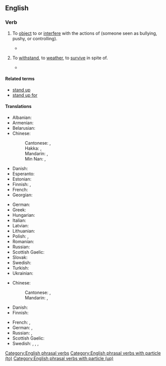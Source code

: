 ==English==

===Verb===
{{en-verb|head=[[stand up]] [[to]]|stand<,,stood> up to}}

# {{lb|en|transitive}} To [[object]] to or [[interfere]] with the actions of (someone seen as bullying, pushy, or controlling).
#: {{ux|en|If anyone '''stood up to''' him, I bet he'd back down.}}
#* {{quote-journal|en|date=2020 July 15|author=Christian Wolmar|title=J'Accuse...! A letter to Prime Minister Boris Johnson|journal=Rail|pages=50-51|text=He stated flatly that he could not run his airline with the middle seats unoccupied, as it was simply uneconomic. Actually, he probably could, but he '''stood up to''' the Government and ministers wilted and simply acquiesced. We needed some strong figure in the [rail] industry to '''stand up to''' government, but there has been no one to knock on number 10's door and argue the case.}}
# {{lb|en|transitive}} To [[withstand]], to [[weather]], to [[survive]] in spite of.
#: {{ux|en|The paint looks good, but I don't know if it will '''stand up to''' years of weather.}}
#* {{quote-journal|en|year=1962|month=March|title=The New Year Freeze-up on British Railways|journal=Modern Railways|page=158|text=Overhead electric equipment generally '''stood up well both to''' the weight of vertically falling snow and '''to''' the effects of snow on contact wires; [...].}}

====Related terms====
* [[stand up]]
* [[stand up for]]

====Translations====
{{trans-top|object or interfere}}
* Albanian: {{t-needed|sq}}
* Armenian: {{t-needed|hy}}
* Belarusian: {{t-needed|be}}
* Chinese:
*: Cantonese: {{t|yue|面對|sc=Hant}}, {{t|yue|面对|tr=min6 deoi3|sc=Hant}}
*: Hakka: {{t|hak|面對|sc=Hans}}, {{t|hak|面对|tr=mien-tui|sc=Hans}}
*: Mandarin: {{t+|cmn|面對|sc=Hani}}, {{t+|cmn|面对|tr=miànduì|sc=Hani}}
*: Min Nan: {{t+|nan|面對|sc=Hans}}, {{t|nan|面对|tr=bīn-tùi / biān-tùi|sc=Hans}}
* Danish: {{t-needed|da}}
* Esperanto: {{t-needed|eo}}
* Estonian: {{t-needed|et}}
* Finnish: {{t|fi|[[nousta]] [[vastaan]]}}, {{t+|fi|vastustaa}}
* French: {{t+|fr|tenir tête}}
* Georgian: {{t-needed|ka}}
{{trans-mid}}
* German: {{t|de|[[Widerstand]] [[leisten]]}}
* Greek: {{t-needed|el}}
* Hungarian: {{t-needed|hu}}
* Italian: {{t|it|tenere testa}}
* Latvian: {{t-needed|lv}}
* Lithuanian: {{t-needed|lt}}
* Polish: {{t|pl|stawiać czoła|impf}}, {{t|pl|stawić czoła|pf}}
* Romanian: {{t-needed|ro}}
* Russian: {{t-needed|ru}}
* Scottish Gaelic: {{t|gd|cum ri}}
* Slovak: {{t-needed|sk}}
* Swedish: {{t+|sv|stå emot}}
* Turkish: {{t-needed|tr}}
* Ukrainian: {{t-needed|uk}}
{{trans-bottom}}

{{trans-top|withstand}}
* Chinese:
*: Cantonese: {{t|yue|經得起|sc=Hant}}, {{t|yue|经得起|tr=ging1 dak1 hei2|sc=Hant}}
*: Mandarin: {{t+|cmn|經得起|sc=Hani}}, {{t+|cmn|经得起|tr=jīngdeqǐ|sc=Hani}}
* Danish: {{t-needed|da}}
* Finnish: {{t+|fi|kestää}}
{{trans-mid}}
* French: {{t+|fr|tenir}}, {{t+|fr|supporter}}
* German: {{t+|de|standhalten}}, {{t|de|[[gewachsen]] [[sein]]}}
* Russian: {{t+|ru|выде́рживать}}, {{t+|ru|выносить}}
* Scottish Gaelic: {{t|gd|cum ri}}
* Swedish: {{t+|sv|tåla}}, {{t+|sv|stå emot}}, {{t|sv|stå pall för}}, {{t+|sv|hålla för}}
{{trans-bottom}}

[[Category:English phrasal verbs]]
[[Category:English phrasal verbs with particle (to)]]
[[Category:English phrasal verbs with particle (up)]]